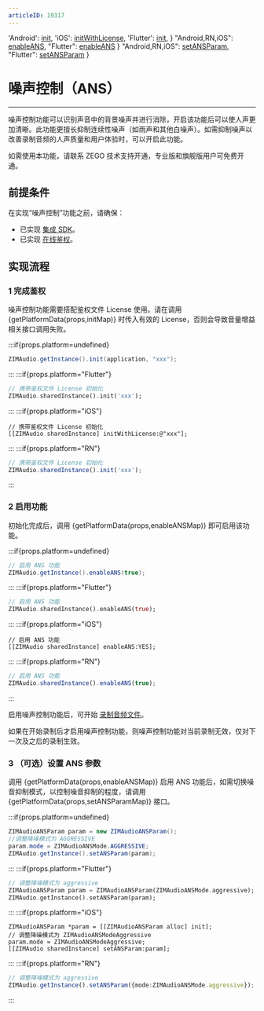 ```yaml
---
articleID: 19317
---
```



  'Android': <a href='@init' target='_blank'>init</a>,
  'iOS': <a href='@initWithLicense' target='_blank'>initWithLicense</a>,
  'Flutter': <a href='https://pub.dev/documentation/zego_zim_audio/latest/zego_zim_audio/ZIMAudio/init.html' target='_blank'>init</a>,
}
  "Android,RN,iOS": <a href="@enableANS" target="_blank">enableANS</a>,
  "Flutter": <a href="https://pub.dev/documentation/zego_zim_audio/latest/zego_zim_audio/ZIMAudio/enableANS.html" target="_blank">enableANS</a>
}
  "Android,RN,iOS": <a href="@setANSParam" target="_blank">setANSParam</a>,
  "Flutter": <a href="https://pub.dev/documentation/zego_zim_audio/latest/zego_zim_audio/ZIMAudio/setANSParam.html" target="_blank">setANSParam</a>
}

# 噪声控制（ANS）

- - -

噪声控制功能可以识别声音中的背景噪声并进行消除，开启该功能后可以使人声更加清晰。此功能更擅长抑制连续性噪声（如雨声和其他白噪声）。如需抑制噪声以改善录制音频的人声质量和用户体验时，可以开启此功能。

<Warning title="注意">

如需使用本功能，请联系 ZEGO 技术支持开通，专业版和旗舰版用户可免费开通。
</Warning>

## 前提条件

在实现“噪声控制”功能之前，请确保：
- 已实现 [集成 SDK](./Integrate%20the%20ZIM%20Audio%20SDK.mdx)。
- 已实现 [在线鉴权](./Implement%20online%20authentication.mdx)。




## 实现流程

### 1 完成鉴权

噪声控制功能需要搭配鉴权文件 License 使用。请在调用 {getPlatformData(props,initMap)} 时传入有效的 License，否则会导致音量增益相关接口调用失败。

:::if{props.platform=undefined}

```java
ZIMAudio.getInstance().init(application, "xxx");
```
:::
:::if{props.platform="Flutter"}
```dart
// 携带鉴权文件 License 初始化
ZIMAudio.sharedInstance().init('xxx');
```
:::
:::if{props.platform="iOS"}
```objc
// 携带鉴权文件 License 初始化
[[ZIMAudio sharedInstance] initWithLicense:@"xxx"];
```
:::
:::if{props.platform="RN"}
```typescript
// 携带鉴权文件 License 初始化
ZIMAudio.sharedInstance().init('xxx');
```
:::

### 2 启用功能

初始化完成后，调用 {getPlatformData(props,enableANSMap)} 即可启用该功能。

:::if{props.platform=undefined}

```java
// 启用 ANS 功能
ZIMAudio.getInstance().enableANS(true);
```
:::
:::if{props.platform="Flutter"}
```dart
// 启用 ANS 功能
ZIMAudio.sharedInstance().enableANS(true);
```
:::
:::if{props.platform="iOS"}
```objc
// 启用 ANS 功能
[[ZIMAudio sharedInstance] enableANS:YES];
```
:::
:::if{props.platform="RN"}

```typescript
// 启用 ANS 功能
ZIMAudio.sharedInstance().enableANS(true);
```
:::

启用噪声控制功能后，可开始 [录制音频文件](./Send%20and%20receive%20audio%20messages.mdx#2-录制音频文件)。

<Note title="说明">

如果在开始录制后才启用噪声控制功能，则噪声控制功能对当前录制无效，仅对下一次及之后的录制生效。
</Note>

### 3 （可选）设置 ANS 参数

调用 {getPlatformData(props,enableANSMap)} 启用 ANS 功能后，如需切换噪音抑制模式，以控制噪音抑制的程度，请调用 {getPlatformData(props,setANSParamMap)} 接口。

:::if{props.platform=undefined}

```java
ZIMAudioANSParam param = new ZIMAudioANSParam();
//调整降噪模式为 AGGRESSIVE
param.mode = ZIMAudioANSMode.AGGRESSIVE;
ZIMAudio.getInstance().setANSParam(param);
```
:::
:::if{props.platform="Flutter"}
```dart
// 调整降噪模式为 aggressive
ZIMAudioANSParam param = ZIMAudioANSParam(ZIMAudioANSMode.aggressive);
ZIMAudio.getInstance().setANSParam(param);
```
:::
:::if{props.platform="iOS"}
```objc
ZIMAudioANSParam *param = [[ZIMAudioANSParam alloc] init];
// 调整降噪模式为 ZIMAudioANSModeAggressive
param.mode = ZIMAudioANSModeAggressive;
[[ZIMAudio sharedInstance] setANSParam:param];

```
:::
:::if{props.platform="RN"}

```typescript
// 调整降噪模式为 aggressive
ZIMAudio.getInstance().setANSParam({mode:ZIMAudioANSMode.aggressive});
```
:::